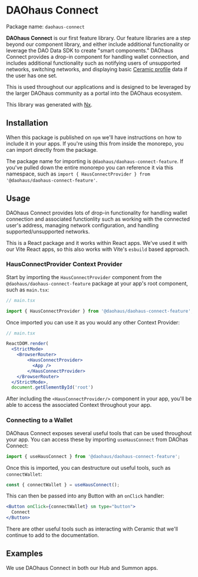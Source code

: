 # DAOhaus Connect

Package name: `daohaus-connect`

**DAOhaus Connect** is our first feature library. Our feature libraries are a step beyond our component library, and either include additional functionality or leverage the DAO Data SDK to create "smart components." DAOhaus Connect provides a drop-in component for handling wallet connection, and includes additional functionality such as notifying users of unsupported networks, switching networks, and displaying basic [Ceramic profile](https://ceramic.network/) data if the user has one set.

This is used throughout our applications and is designed to be leveraged by the larger DAOhaus community as a portal into the DAOhaus ecosystem.

This library was generated with [Nx](https://nx.dev).

## Installation

When this package is published on `npm` we'll have instructions on how to include it in your apps. If you're using this from inside the monorepo, you can import directly from the package.

The package name for importing is `@daohaus/daohaus-connect-feature`. If you've pulled down the entire monorepo you can reference it via this namespace, such as `import { HausConnectProvider } from '@daohaus/daohaus-connect-feature'`.

## Usage

DAOhaus Connect provides lots of drop-in functionality for handling wallet connection and associated functionlity such as working with the connected user's address, managing network configuration, and handling supported/unsupported networks.

This is a React package and it works within React apps. We've used it with our Vite React apps, so this also works with Vite's `esbuild` based approach.

### HausConnectProvider Context Provider

Start by importing the `HausConnectProvider` component from the `@daohaus/daohaus-connect-feature` package at your app's root component, such as `main.tsx`:

```jsx
// main.tsx

import { HausConnectProvider } from '@daohaus/daohaus-connect-feature';
```

Once imported you can use it as you would any other Context Provider:

```jsx
// main.tsx

ReactDOM.render(
  <StrictMode>
    <BrowserRouter>
        <HausConnectProvider>
          <App />
        </HausConnectProvider>
    </BrowserRouter>
  </StrictMode>,
  document.getElementById('root')
```

After including the `<HausConnectProvider/>` component in your app, you'll be able to access the associated Context throughout your app.

### Connecting to a Wallet

DAOhaus Connect exposes several useful tools that can be used throughout your app. You can access these by importing `useHausConnect` from DAOhas Connect:

```jsx
import { useHausConnect } from '@daohaus/daohaus-connect-feature';
```

Once this is imported, you can destructure out useful tools, such as `connectWallet`:

```jsx
const { connectWallet } = useHausConnect();
```

This can then be passed into any Button with an `onClick` handler:

```jsx
<Button onClick={connectWallet} sm type="button">
  Connect
</Button>
```

There are other useful tools such as interacting with Ceramic that we'll continue to add to the documentation.

## Examples

We use DAOhaus Connect in both our Hub and Summon apps.
